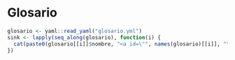 # Glosario

```r
glosario <- yaml::read_yaml("glosario.yml")
sink <- lapply(seq_along(glosario), function(i) {
  cat(paste0(glosario[[i]]$nombre, "<a id=\"", names(glosario)[[i]], "\"></a>", "\n : ", glosario[[i]]$def))
})

```



